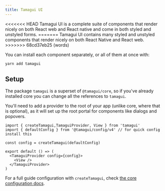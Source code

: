 ```yaml
---
title: Tamagui UI
---
```


<IntroParagraph>
<<<<<<< HEAD
Tamagui UI is a complete suite of components that render nicely on both React web and React native and come in both
styled and unstyled forms.
=======
Tamagui UI contains many styled and unstyled components that render nicely on both React Native and React web.
>>>>>>> 68cd37eb25 (words)
</IntroParagraph>

You can install each component separately, or all of them at once with:

```bash
yarn add tamagui
```

## Setup

The package `tamagui` is a superset of `@tamagui/core`, so if you've already installed core you can change all the references to `tamagui`.

You'll need to add a provider to the root of your app (unlike core, where that is optional), as it will set up the root portal for components like dialogs and popovers.

```tsx
import { createTamagui,TamaguiProvider, View } from 'tamagui'
import { defaultConfig } from '@tamagui/config/v4' // for quick config install this

const config = createTamagui(defaultConfig)

export default () => (
  <TamaguiProvider config={config}>
    <View />
  </TamaguiProvider>
)
```

For a full guide configuration with `createTamagui`, check [the core configuration docs](/docs/core/configuration).
